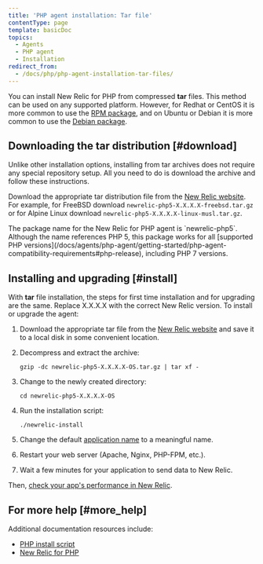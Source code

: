 ```yaml
---
title: 'PHP agent installation: Tar file'
contentType: page
template: basicDoc
topics:
  - Agents
  - PHP agent
  - Installation
redirect_from:
  - /docs/php/php-agent-installation-tar-files/
---
```


You can install New Relic for PHP from compressed **tar** files. This method can be used on any supported platform. However, for Redhat or CentOS it is more common to use the [RPM package](php-agent-installation-redhat-and-centos), and on Ubuntu or Debian it is more common to use the [Debian package](php-agent-installation-ubuntu-and-debian).

## Downloading the tar distribution [#download]

Unlike other installation options, installing from tar archives does not require any special repository setup. All you need to do is download the archive and follow these instructions.

Download the appropriate tar distribution file from the [New Relic website](https://download.newrelic.com/php_agent/release/). For example, for FreeBSD download `newrelic-php5-X.X.X.X-freebsd.tar.gz` or for Alpine Linux download `newrelic-php5-X.X.X.X-linux-musl.tar.gz`.

<Callout variant="tip">
  The package name for the New Relic for PHP agent is `newrelic-php5`. Although the name references PHP 5, this package works for all [supported PHP versions](/docs/agents/php-agent/getting-started/php-agent-compatibility-requirements#php-release), including PHP 7 versions.
</Callout>

## Installing and upgrading [#install]

With **tar** file installation, the steps for first time installation and for upgrading are the same. Replace X.X.X.X with the correct New Relic version. To install or upgrade the agent:

1. Download the appropriate tar file from the [New Relic website](https://download.newrelic.com/php_agent/release/) and save it to a local disk in some convenient location.
2. Decompress and extract the archive:

   ```
   gzip -dc newrelic-php5-X.X.X.X-OS.tar.gz | tar xf -
   ```
3. Change to the newly created directory:

   ```
   cd newrelic-php5-X.X.X.X-OS
   ```
4. Run the installation script:

   ```
   ./newrelic-install
   ```
5. Change the default [application name](/docs/site/naming-your-application) to a meaningful name.
6. Restart your web server (Apache, Nginx, PHP-FPM, etc.).
7. Wait a few minutes for your application to send data to New Relic.

Then, [check your app's performance in New Relic](/docs/apm/applications-menu/monitoring/apm-overview-page).

## For more help [#more_help]

Additional documentation resources include:

* [PHP install script](/docs/agents/php-agent/installation/newrelic-install-script)
* [New Relic for PHP](/docs/agents/php-agent/getting-started/new-relic-php)
